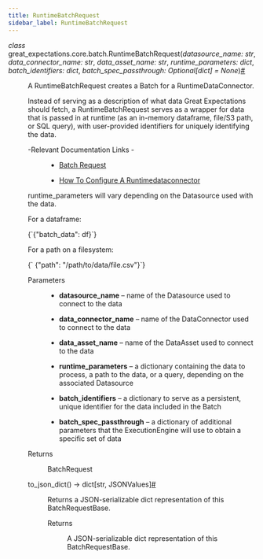 ```yaml
---
title: RuntimeBatchRequest
sidebar_label: RuntimeBatchRequest
---
```


<section class="sphinx-api-doc" id="runtimebatchrequest">

<dl class="py class">
<dt class="sig sig-object py" id="great_expectations.core.batch.RuntimeBatchRequest">
<em class="property"><span class="pre">class</span><span class="w"> </span></em><span class="sig-prename descclassname"><span class="pre">great_expectations.core.batch.</span></span><span class="sig-name descname"><span class="pre">RuntimeBatchRequest</span></span><span class="sig-paren">(</span><em class="sig-param"><span class="n"><span class="pre">datasource_name</span></span><span class="p"><span class="pre">:</span></span><span class="w"> </span><span class="n"><span class="pre">str</span></span></em>, <em class="sig-param"><span class="n"><span class="pre">data_connector_name</span></span><span class="p"><span class="pre">:</span></span><span class="w"> </span><span class="n"><span class="pre">str</span></span></em>, <em class="sig-param"><span class="n"><span class="pre">data_asset_name</span></span><span class="p"><span class="pre">:</span></span><span class="w"> </span><span class="n"><span class="pre">str</span></span></em>, <em class="sig-param"><span class="n"><span class="pre">runtime_parameters</span></span><span class="p"><span class="pre">:</span></span><span class="w"> </span><span class="n"><span class="pre">dict</span></span></em>, <em class="sig-param"><span class="n"><span class="pre">batch_identifiers</span></span><span class="p"><span class="pre">:</span></span><span class="w"> </span><span class="n"><span class="pre">dict</span></span></em>, <em class="sig-param"><span class="n"><span class="pre">batch_spec_passthrough</span></span><span class="p"><span class="pre">:</span></span><span class="w"> </span><span class="n"><span class="pre">Optional</span><span class="p"><span class="pre">[</span></span><span class="pre">dict</span><span class="p"><span class="pre">]</span></span></span><span class="w"> </span><span class="o"><span class="pre">=</span></span><span class="w"> </span><span class="default_value"><span class="pre">None</span></span></em><span class="sig-paren">)</span><a class="headerlink" href="#great_expectations.core.batch.RuntimeBatchRequest" title="Permalink to this definition">#</a>
</dt>

<dd>
<p>A RuntimeBatchRequest creates a Batch for a RuntimeDataConnector.</p>
<p>Instead of serving as a description of what data Great Expectations should
fetch, a RuntimeBatchRequest serves as a wrapper for data that is passed in
at runtime (as an in-memory dataframe, file/S3 path, or SQL query), with
user-provided identifiers for uniquely identifying the data.</p>
<dl class="simple">
<dt>-Relevant Documentation Links
-
</dt>
<dd><ul class="simple">
<li><p><a class="reference external" href="https://docs.greatexpectations.io/docs/terms/batch_request/#runtimedataconnector-and-runtimebatchrequest">Batch Request</a></p></li>
<li><p><a class="reference external" href="https://docs.greatexpectations.io/docs/guides/connecting_to_your_data/how_to_configure_a_runtimedataconnector/">How To Configure A Runtimedataconnector</a></p></li>
</ul>
</dd>
</dl>
<p>runtime_parameters will vary depending on the Datasource used with the data.</p>
<p>For a dataframe:</p>
<p><CodeBlock language="python">{`{"batch_data": df}`}</CodeBlock></p>
<p>For a path on a filesystem:</p>
<p><CodeBlock language="python">{`    {"path": "/path/to/data/file.csv"}`}</CodeBlock></p>
<dl class="field-list simple">
<dt class="field-odd">Parameters
</dt>

<dd class="field-odd"><ul class="simple">
<li><p><strong>datasource_name</strong> – name of the Datasource used to connect to the data</p></li>
<li><p><strong>data_connector_name</strong> – name of the DataConnector used to connect to the data</p></li>
<li><p><strong>data_asset_name</strong> – name of the DataAsset used to connect to the data</p></li>
<li><p><strong>runtime_parameters</strong> – a dictionary containing the data to process,
a path to the data, or a query, depending on the associated Datasource</p></li>
<li><p><strong>batch_identifiers</strong> – a dictionary to serve as a persistent, unique
identifier for the data included in the Batch</p></li>
<li><p><strong>batch_spec_passthrough</strong> – a dictionary of additional parameters that
the ExecutionEngine will use to obtain a specific set of data</p></li>
</ul>
</dd>
<dt class="field-even">Returns
</dt>

<dd class="field-even"><p>BatchRequest</p>
</dd>
</dl>
<dl class="py method">
<dt class="sig sig-object py" id="great_expectations.core.batch.RuntimeBatchRequest.to_json_dict">
<span class="sig-name descname"><span class="pre">to_json_dict</span></span><span class="sig-paren">(</span><span class="sig-paren">)</span> <span class="sig-return"><span class="sig-return-icon">→</span> <span class="sig-return-typehint"><span class="pre">dict</span><span class="p"><span class="pre">[</span></span><span class="pre">str</span><span class="p"><span class="pre">,</span></span><span class="w"> </span><span class="pre">JSONValues</span><span class="p"><span class="pre">]</span></span></span></span><a class="headerlink" href="#great_expectations.core.batch.RuntimeBatchRequest.to_json_dict" title="Permalink to this definition">#</a>
</dt>

<dd>
<p>Returns a JSON-serializable dict representation of this BatchRequestBase.</p>
<dl class="field-list simple">
<dt class="field-odd">Returns
</dt>

<dd class="field-odd"><p>A JSON-serializable dict representation of this BatchRequestBase.</p>
</dd>
</dl>
</dd></dl>
</dd></dl>
</section>